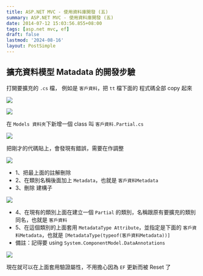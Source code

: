 ```yaml
---
title: ASP.NET MVC - 使用資料庫開發 (五)
summary: ASP.NET MVC - 使用資料庫開發 (五)
date: 2014-07-12 15:03:56.855+08:00
tags: [asp.net mvc, ef]
draft: false
lastmod: '2024-08-16'
layout: PostSimple
---
```


## 擴充資料模型 Matadata 的開發步驗

打開要擴充的 `.cs` 檔，
例如是 `客戶資料`，把 `tt` 檔下面的 程式碼全部 copy 起來

![](/static/images/2014/aspnet-mvc-db-dev-05/01.webp)

![](/static/images/2014/aspnet-mvc-db-dev-05/02.webp)

在 `Models 資料夾`下新增一個 class 叫 `客戶資料.Partial.cs`

![](/static/images/2014/aspnet-mvc-db-dev-05/03.webp)

把剛才的代碼貼上，會發現有錯誤，需要在作調整

![](/static/images/2014/aspnet-mvc-db-dev-05/04.webp)

- 1、把最上面的註解刪除
- 2、在類別名稱後面加上 `Metadata`，也就是 `客戶資料Metadata`
- 3、刪除 建構子

![](/static/images/2014/aspnet-mvc-db-dev-05/05.webp)

- 4、在現有的類別上面在建立一個 `Partial` 的類別，名稱跟原有要擴充的類別同名，也就是 `客戶資料`
- 5、在這個類別的上面套用 `MetadataType Attribute`，並指定是下面的 `客戶資料Metadata`，也就是 `[MetadataType(typeof(客戶資料Metadata))]`
- 備註：記得要 using `System.ComponentModel.DataAnnotations`

![](/static/images/2014/aspnet-mvc-db-dev-05/06.webp)

現在就可以在上面套用驗證屬性，不用擔心因為 `EF` 更新而被 Reset 了
